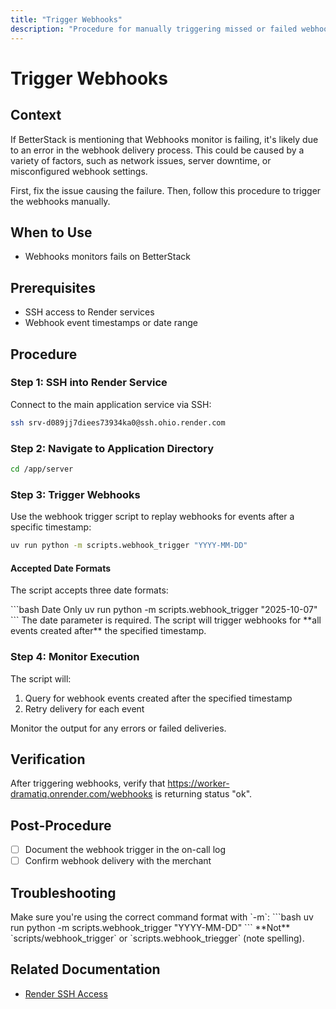 ```yaml
---
title: "Trigger Webhooks"
description: "Procedure for manually triggering missed or failed webhooks"
---
```


# Trigger Webhooks

## Context

If BetterStack is mentioning that Webhooks monitor is failing, it's likely due to an error in the webhook delivery process. This could be caused by a variety of factors, such as network issues, server downtime, or misconfigured webhook settings.

First, fix the issue causing the failure. Then, follow this procedure to trigger the webhooks manually.

## When to Use

- Webhooks monitors fails on BetterStack

## Prerequisites

- SSH access to Render services
- Webhook event timestamps or date range

## Procedure

### Step 1: SSH into Render Service

Connect to the main application service via SSH:

```bash
ssh srv-d089jj7diees73934ka0@ssh.ohio.render.com
```

### Step 2: Navigate to Application Directory

```bash
cd /app/server
```

### Step 3: Trigger Webhooks

Use the webhook trigger script to replay webhooks for events after a specific timestamp:

```bash
uv run python -m scripts.webhook_trigger "YYYY-MM-DD"
```

#### Accepted Date Formats

The script accepts three date formats:

<CodeGroup>
```bash Date Only
uv run python -m scripts.webhook_trigger "2025-10-07"
```

</CodeGroup>

<Warning>
  The date parameter is required. The script will trigger webhooks for **all events created after** the specified timestamp.
</Warning>

### Step 4: Monitor Execution

The script will:
1. Query for webhook events created after the specified timestamp
2. Retry delivery for each event

Monitor the output for any errors or failed deliveries.

## Verification

After triggering webhooks, verify that https://worker-dramatiq.onrender.com/webhooks is returning status "ok".

## Post-Procedure

- [ ] Document the webhook trigger in the on-call log
- [ ] Confirm webhook delivery with the merchant

## Troubleshooting

<AccordionGroup>
  <Accordion title="Script shows: No module named scripts.webhook_trigger">
    Make sure you're using the correct command format with `-m`:
    ```bash
    uv run python -m scripts.webhook_trigger "YYYY-MM-DD"
    ```
    **Not** `scripts/webhook_trigger` or `scripts.webhook_triegger` (note spelling).
  </Accordion>
</AccordionGroup>

## Related Documentation

- [Render SSH Access](https://docs.render.com/ssh-access)
